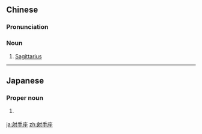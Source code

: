 ==Chinese==
{{zh-forms|type=21}}
{{wikipedia|lang=zh|射手座}}

===Pronunciation===
{{zh-pron
|m=shèshǒuzuò
|cat=n
}}

===Noun===
{{zh-noun}}

# [[Sagittarius]] {{gl|constellation}}

{{zh-cat|Constellations in the zodiac}}

----

==Japanese==
{{ja-kanjitab|い|て|ざ}}

===Proper noun===
{{ja-pos|proper|いてざ}}

# {{altspell|lang=ja|いて座||[[Sagittarius]]}} {{gl|constellation}}

[[ja:射手座]]
[[zh:射手座]]